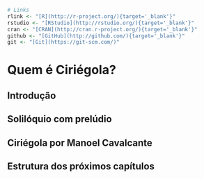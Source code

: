 ```r
# Links
rlink <- "[R](http://r-project.org/){target='_blank'}"
rstudio <- "[RStudio](http://rstudio.org/){target='_blank'}"
cran <- "[CRAN](http://cran.r-project.org/){target='_blank'}"
github <- "[GitHub](http://github.com/){target='_blank'}"
git <- "[Git](https://git-scm.com/)"
```

# Quem é Ciriégola?

## Introdução

## Solilóquio com prelúdio

## Ciriégola por Manoel Cavalcante

## Estrutura dos próximos capítulos




